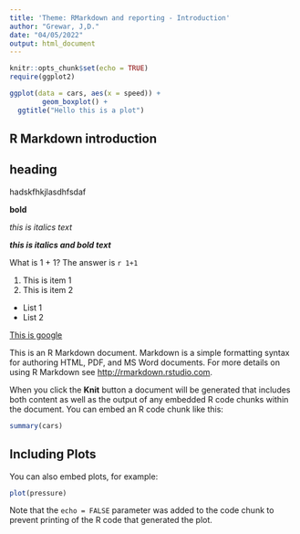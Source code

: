 ```yaml
---
title: 'Theme: RMarkdown and reporting - Introduction'
author: "Grewar, J,D."
date: "04/05/2022"
output: html_document
---
```


```r
knitr::opts_chunk$set(echo = TRUE)
require(ggplot2)
```

```r
ggplot(data = cars, aes(x = speed)) + 
        geom_boxplot() +
  ggtitle("Hello this is a plot")
```


## R Markdown introduction

## heading 

hadskfhkjlasdhfsdaf

**bold**

*this is italics text*

***this is italics and bold text***

What is 1 + 1?
The answer is `r 1+1`

1.  This is item 1
1.  This is item 2





*  List 1
*  List 2

[This is google](https://www.google.com)

This is an R Markdown document. Markdown is a simple formatting syntax for authoring HTML, PDF, and MS Word documents. For more details on using R Markdown see <http://rmarkdown.rstudio.com>.

When you click the **Knit** button a document will be generated that includes both content as well as the output of any embedded R code chunks within the document. You can embed an R code chunk like this:

```r
summary(cars)
```

## Including Plots

You can also embed plots, for example:

```r
plot(pressure)
```

Note that the `echo = FALSE` parameter was added to the code chunk to prevent printing of the R code that generated the plot.
